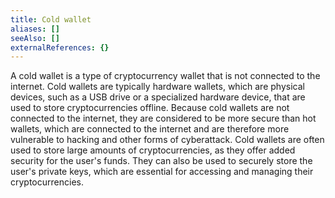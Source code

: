 ```yaml
---
title: Cold wallet
aliases: []
seeAlso: []
externalReferences: {}
---
```


A cold wallet is a type of cryptocurrency wallet that is not connected to the internet. Cold wallets are typically hardware wallets, which are physical devices, such as a USB drive or a specialized hardware device, that are used to store cryptocurrencies offline. Because cold wallets are not connected to the internet, they are considered to be more secure than hot wallets, which are connected to the internet and are therefore more vulnerable to hacking and other forms of cyberattack. Cold wallets are often used to store large amounts of cryptocurrencies, as they offer added security for the user's funds. They can also be used to securely store the user's private keys, which are essential for accessing and managing their cryptocurrencies.
